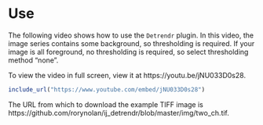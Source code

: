 # Use

The following video shows how to use the `Detrendr` plugin. In this video, the image series contains some background, so thresholding is required. If your image is all foreground, no thresholding is required, so select thresholding method "none".

To view the video in full screen, view it at https://youtu.be/jNU033D0s28.

```r
include_url("https://www.youtube.com/embed/jNU033D0s28")
```

The URL from which to download the example TIFF image is https://github.com/rorynolan/ij_detrendr/blob/master/img/two_ch.tif.